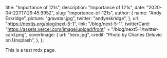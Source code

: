 
  title: "Importance of 121s",
  description: "Importance of 121s",
  date: "2020-04-22T17:29:45.995Z",
  slug: "importance-of-121s",
  author: {
    name: "Andy Eskridge",
    picture: "gravatar.jpg",
    twitter: "andyeskridge",
  },
  url: "https://nextjs.org/blog/next-5-1",
  link: "/blog/next-5-1",
  twitterCard:
    "https://assets.vercel.com/image/upload/front" +
    "/blog/next5-1/twitter-card.png",
  coverImage: {
    url: "hero.jpg",
    credit: "Photo by Charles Deluvio on Unsplash",
  },
};


This is a test mdx page.

